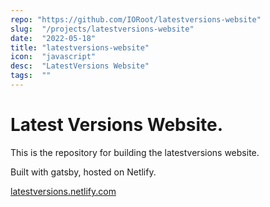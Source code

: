 ```yaml
---
repo: "https://github.com/IORoot/latestversions-website"
slug:  "/projects/latestversions-website"
date:  "2022-05-18"
title: "latestversions-website"
icon:  "javascript"
desc:  "LatestVersions Website"
tags:  ""
---
```



# Latest Versions Website.

This is the repository for building the latestversions website.

Built with gatsby, hosted on Netlify. 

[latestversions.netlify.com](latestversions.netlify.com)
